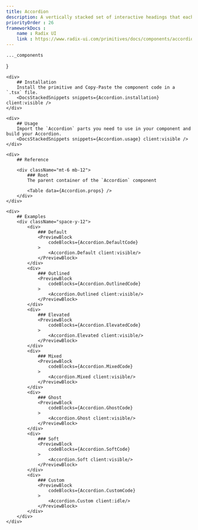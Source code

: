 ```yaml
---
title: Accordion
description: A vertically stacked set of interactive headings that each reveal an associated section of content.
priorityOrder : 26
frameworkDocs : 
    name : Radix UI
    link : https://www.radix-ui.com/primitives/docs/components/accordion#api-reference
---
```


    ..._components
}

<div className="space-y-20">
    <ComponentPreview>
        <Accordion.Default client:idle />
    </ComponentPreview>

    <div>
        ## Installation
        Install the primitive and Copy-Paste the component code in a `.tsx` file.
        <DocsStackedSnippets snippets={Accordion.installation} client:visible />
    </div>

    <div>
        ## Usage
        Import the `Accordion` parts you need to use in your component and build your Accordion.
        <DocsStackedSnippets snippets={Accordion.usage} client:visible />
    </div>

    <div>
        ## Reference

        <div className="mt-6 mb-12"> 
            ### Root
            The parent container of the `Accordion` component

            <Table data={Accordion.props} />
        </div>
    </div>

    <div>
        ## Examples
        <div className="space-y-12">
            <div> 
                ### Default
                <PreviewBlock
                    codeBlocks={Accordion.DefaultCode}
                >
                    <Accordion.Default client:visible/>
                </PreviewBlock>
            </div>
            <div> 
                ### Outlined
                <PreviewBlock
                    codeBlocks={Accordion.OutlinedCode}
                >
                    <Accordion.Outlined client:visible/>
                </PreviewBlock>
            </div>
            <div> 
                ### Elevated
                <PreviewBlock
                    codeBlocks={Accordion.ElevatedCode}
                >
                    <Accordion.Elevated client:visible/>
                </PreviewBlock>
            </div>
            <div> 
                ### Mixed
                <PreviewBlock
                    codeBlocks={Accordion.MixedCode}
                >
                    <Accordion.Mixed client:visible/>
                </PreviewBlock>
            </div>
            <div> 
                ### Ghost
                <PreviewBlock
                    codeBlocks={Accordion.GhostCode}
                >
                    <Accordion.Ghost client:visible/>
                </PreviewBlock>
            </div>
            <div> 
                ### Soft
                <PreviewBlock
                    codeBlocks={Accordion.SoftCode}
                >
                    <Accordion.Soft client:visible/>
                </PreviewBlock>
            </div>
            <div> 
                ### Custom
                <PreviewBlock
                    codeBlocks={Accordion.CustomCode}
                >
                    <Accordion.Custom client:idle/>
                </PreviewBlock>
            </div>
        </div>
    </div>
</div>
